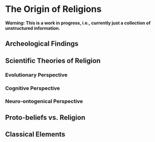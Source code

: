 # The Origin of Religions

***Warning:* This is a work in progress, i.e., currently just a collection of unstructured information.**


<!-- Who never admired a sunset or a sunrise. These quasi mystical phenomenon might have exerted the same attraction or experience for our ancestors.  -->

<!-- It is possible that archetypes have been deified, mother (nature and creation), father (protection and sky - the unreachable world).  -->

<!-- Archetypes might have been integrated with a will to explain terryfing or unknown phenomena, such as storm, rain, fire, day-night cycle etc. -->


<!-- Similarities accross cultures, two possibilites: either they share a common origin (proto-indo-european culture), but it is unlikely that is is the case for all cultures. Hence, their similarity can be explained by ontogenical similarities. -->

<!-- ## History of Cosmos-Conceptualisations -->

<!-- The cosmos is a generic term for the universe (including nature, the world, life, physical phenomena, ...) considered as a system with an order and pattern. A system that can thus be conceptualised and described by Humans. -->

<!-- [@peoples2016hunter] -->

## Archeological Findings

<!-- First, spirit animals; lion-man (Löwenmensch figurine); Goblekitepe. -->

<!-- The original trinity: the earthmother, the Bull and the Serpent. -->

## Scientific Theories of Religion

<!-- Litterature about personification bias -->



<!-- In his book Born Believers, Barrett presents evidence for the following claims: (i) From infancy, people easily differentiate agents from other objectsand understand well how they behave; (ii) children and adults fluently attribute agency and mentality even to objects that do not resemble humans (e.g., geometric figures moving non-randomly); (iii) agents need not be visible to be very real (e.g., over 40 percent of children have imaginary friends); (iv) young children attribute superpowers and super-knowledge to agents such as human adults; (v) people have an inclination to search for "hidden" agents in their environment;(vi) people are prone to postulate non-human agency and intention behind the natural world and its objects as well as certain attention-grabbing events (e.g.,natural events such as thunderstorms and shooting stars). [@launonen2018naturalness] --> 

### Evolutionary Perspective


### Cognitive Perspective


### Neuro-ontogenical Perspective

<!-- The *theory of recapitulation*, often expressed using Ernst Haeckel's phrase "ontogeny recapitulates phylogeny". -->

<!-- https://www.ncbi.nlm.nih.gov/pubmed/17211049 -->

## Proto-beliefs vs. Religion

<!-- - Role of Astrology -->


## Classical Elements


<!-- since the woman is the bearer of the cycle of life, eve and the apple of knowledge of the serpent -->

<!-- water is life, hence the serpent (the cycle of life) is often depicted as a water serpent -->

<!-- fire is both destruction and creation) hence the close association between these two) -->

<!-- air is the ungraspable and invisible force that fills us. hence the spiritual -->



